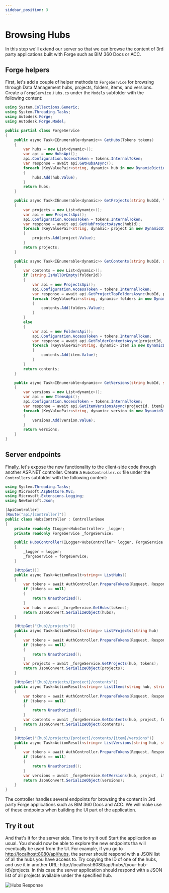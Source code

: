 ```yaml
---
sidebar_position: 3
---
```


# Browsing Hubs

In this step we'll extend our server so that we can browse the content of 3rd party
applications built with Forge such as BIM 360 Docs or ACC.

## Forge helpers

First, let's add a couple of helper methods to `ForgeService` for browsing through
Data Management hubs, projects, folders, items, and versions. Create a `ForgeService.Hubs.cs`
under the `Models` subfolder with the following content:

```csharp title="Models/ForgeService.Hubs.cs"
using System.Collections.Generic;
using System.Threading.Tasks;
using Autodesk.Forge;
using Autodesk.Forge.Model;

public partial class ForgeService
{
    public async Task<IEnumerable<dynamic>> GetHubs(Tokens tokens)
    {
        var hubs = new List<dynamic>();
        var api = new HubsApi();
        api.Configuration.AccessToken = tokens.InternalToken;
        var response = await api.GetHubsAsync();
        foreach (KeyValuePair<string, dynamic> hub in new DynamicDictionaryItems(response.data))
        {
            hubs.Add(hub.Value);
        }
        return hubs;
    }

    public async Task<IEnumerable<dynamic>> GetProjects(string hubId, Tokens tokens)
    {
        var projects = new List<dynamic>();
        var api = new ProjectsApi();
        api.Configuration.AccessToken = tokens.InternalToken;
        var response = await api.GetHubProjectsAsync(hubId);
        foreach (KeyValuePair<string, dynamic> project in new DynamicDictionaryItems(response.data))
        {
            projects.Add(project.Value);
        }
        return projects;
    }

    public async Task<IEnumerable<dynamic>> GetContents(string hubId, string projectId, string folderId, Tokens tokens)
    {
        var contents = new List<dynamic>();
        if (string.IsNullOrEmpty(folderId))
        {
            var api = new ProjectsApi();
            api.Configuration.AccessToken = tokens.InternalToken;
            var response = await api.GetProjectTopFoldersAsync(hubId, projectId);
            foreach (KeyValuePair<string, dynamic> folders in new DynamicDictionaryItems(response.data))
            {
                contents.Add(folders.Value);
            }
        }
        else
        {
            var api = new FoldersApi();
            api.Configuration.AccessToken = tokens.InternalToken;
            var response = await api.GetFolderContentsAsync(projectId, folderId); // TODO: add paging
            foreach (KeyValuePair<string, dynamic> item in new DynamicDictionaryItems(response.data))
            {
                contents.Add(item.Value);
            }
        }
        return contents;
    }

    public async Task<IEnumerable<dynamic>> GetVersions(string hubId, string projectId, string itemId, Tokens tokens)
    {
        var versions = new List<dynamic>();
        var api = new ItemsApi();
        api.Configuration.AccessToken = tokens.InternalToken;
        var response = await api.GetItemVersionsAsync(projectId, itemId);
        foreach (KeyValuePair<string, dynamic> version in new DynamicDictionaryItems(response.data))
        {
            versions.Add(version.Value);
        }
        return versions;
    }
}
```

## Server endpoints

Finally, let's expose the new functionality to the client-side code through another ASP.NET
controller. Create a `HubsController.cs` file under the `Controllers` subfolder with the following
content:

```csharp title="Controllers/HubsController.cs"
using System.Threading.Tasks;
using Microsoft.AspNetCore.Mvc;
using Microsoft.Extensions.Logging;
using Newtonsoft.Json;

[ApiController]
[Route("api/[controller]")]
public class HubsController : ControllerBase
{
    private readonly ILogger<HubsController> _logger;
    private readonly ForgeService _forgeService;

    public HubsController(ILogger<HubsController> logger, ForgeService forgeService)
    {
        _logger = logger;
        _forgeService = forgeService;
    }

    [HttpGet()]
    public async Task<ActionResult<string>> ListHubs()
    {
        var tokens = await AuthController.PrepareTokens(Request, Response, _forgeService);
        if (tokens == null)
        {
            return Unauthorized();
        }
        var hubs = await _forgeService.GetHubs(tokens);
        return JsonConvert.SerializeObject(hubs);
    }

    [HttpGet("{hub}/projects")]
    public async Task<ActionResult<string>> ListProjects(string hub)
    {
        var tokens = await AuthController.PrepareTokens(Request, Response, _forgeService);
        if (tokens == null)
        {
            return Unauthorized();
        }
        var projects = await _forgeService.GetProjects(hub, tokens);
        return JsonConvert.SerializeObject(projects);
    }

    [HttpGet("{hub}/projects/{project}/contents")]
    public async Task<ActionResult<string>> ListItems(string hub, string project, [FromQuery] string folder_id)
    {
        var tokens = await AuthController.PrepareTokens(Request, Response, _forgeService);
        if (tokens == null)
        {
            return Unauthorized();
        }
        var contents = await _forgeService.GetContents(hub, project, folder_id, tokens);
        return JsonConvert.SerializeObject(contents);
    }

    [HttpGet("{hub}/projects/{project}/contents/{item}/versions")]
    public async Task<ActionResult<string>> ListVersions(string hub, string project, string item)
    {
        var tokens = await AuthController.PrepareTokens(Request, Response, _forgeService);
        if (tokens == null)
        {
            return Unauthorized();
        }
        var versions = await _forgeService.GetVersions(hub, project, item, tokens);
        return JsonConvert.SerializeObject(versions);
    }
}
```

The controller handles several endpoints for browsing the content in 3rd party Forge
applications such as BIM 360 Docs and ACC. We will make use of these endpoints when
building the UI part of the application.

## Try it out

And that's it for the server side. Time to try it out! Start the application as usual.
You should now be able to explore the new endpoints tha will eventually be used from
the UI. For example, if you go to [http://localhost:8080/api/hubs](http://localhost:8080/api/hubs),
the server should respond with a JSON list of all the hubs you have access to. Try copying the ID of
one of the hubs, and use it in another URL: http://localhost:8080/api/hubs/{your-hub-id}/projects.
In this case the server application should respond with a JSON list of all projects
available under the specified hub.

![Hubs Response](./hubs-response.png)

